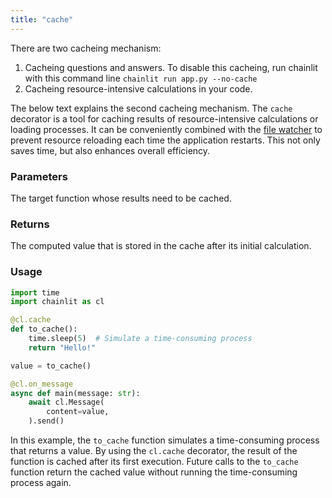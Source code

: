 ```yaml
---
title: "cache"
---
```


There are two cacheing mechanism:
1. Cacheing questions and answers. To disable this cacheing, run chainlit with this command line `chainlit run app.py --no-cache`
2. Cacheing resource-intensive calculations in your code.

The below text explains the second cacheing mechanism.
The `cache` decorator is a tool for caching results of resource-intensive calculations or loading processes. It can be conveniently combined with the [file watcher](/concepts/command-line) to prevent resource reloading each time the application restarts. This not only saves time, but also enhances overall efficiency.

### Parameters

<ParamField path="func" type="Callable">
  The target function whose results need to be cached.
</ParamField>

### Returns

<ResponseField name="cached_value" type="Any" required>
  The computed value that is stored in the cache after its initial calculation.
</ResponseField>

### Usage

```python Pure Python
import time
import chainlit as cl

@cl.cache
def to_cache():
    time.sleep(5)  # Simulate a time-consuming process
    return "Hello!"

value = to_cache()

@cl.on_message
async def main(message: str):
    await cl.Message(
        content=value,
    ).send()
```

In this example, the `to_cache` function simulates a time-consuming process that returns a value. By using the `cl.cache` decorator, the result of the function is cached after its first execution. Future calls to the `to_cache` function return the cached value without running the time-consuming process again.
